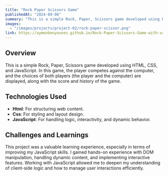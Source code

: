 ```yaml
---
title: "Rock Paper Scissors Game"
publishedAt: "2024-09-06"
summary: "This is a simple Rock, Paper, Scissors game developed using HTML, CSS, and JavaScript. In this game, the player competes against the computer, and the choices of both players (the player and the computer) are displayed, along with the score and history of the game."
images:
  - "/images/projects/project-02/rock-paper-scissor.png"
link: https://aymenbenyounes.github.io/Rock-Paper-Scissors-Game-with-vanilla-js/
---
```


## Overview

This is a simple Rock, Paper, Scissors game developed using HTML, CSS, and JavaScript. In this game, the player competes against the computer, and the choices of both players (the player and the computer) are displayed, along with the score and history of the game.

## Technologies Used

- **Html**: For structuring web content.
- **Css**: For styling and layout design.
- **JavaScript**: For handling logic, interactivity, and dynamic behavior.

## Challenges and Learnings

This project was a valuable learning experience, especially in terms of improving my JavaScript skills. I gained hands-on experience with DOM manipulation, handling dynamic content, and implementing interactive features. Working with JavaScript allowed me to deepen my understanding of client-side logic and how to manage user interactions efficiently.

